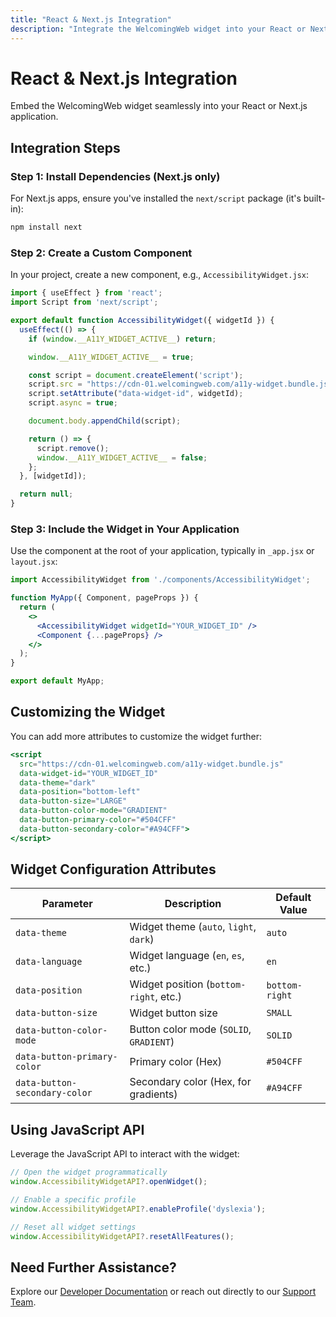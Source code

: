 ---
title: "React & Next.js Integration"
description: "Integrate the WelcomingWeb widget into your React or Next.js project effortlessly."
---


# React & Next.js Integration

<Callout type="info">
Embed the WelcomingWeb widget seamlessly into your React or Next.js application.
</Callout>

## Integration Steps

<Steps>

### Step 1: Install Dependencies (Next.js only)

For Next.js apps, ensure you've installed the `next/script` package (it's built-in):

```bash
npm install next
```

### Step 2: Create a Custom Component

In your project, create a new component, e.g., `AccessibilityWidget.jsx`:

```jsx
import { useEffect } from 'react';
import Script from 'next/script';

export default function AccessibilityWidget({ widgetId }) {
  useEffect(() => {
    if (window.__A11Y_WIDGET_ACTIVE__) return;

    window.__A11Y_WIDGET_ACTIVE__ = true;

    const script = document.createElement('script');
    script.src = "https://cdn-01.welcomingweb.com/a11y-widget.bundle.js";
    script.setAttribute("data-widget-id", widgetId);
    script.async = true;

    document.body.appendChild(script);

    return () => {
      script.remove();
      window.__A11Y_WIDGET_ACTIVE__ = false;
    };
  }, [widgetId]);

  return null;
}
```

### Step 3: Include the Widget in Your Application

Use the component at the root of your application, typically in `_app.jsx` or `layout.jsx`:

```jsx
import AccessibilityWidget from './components/AccessibilityWidget';

function MyApp({ Component, pageProps }) {
  return (
    <>
      <AccessibilityWidget widgetId="YOUR_WIDGET_ID" />
      <Component {...pageProps} />
    </>
  );
}

export default MyApp;
```

</Steps>

## Customizing the Widget

You can add more attributes to customize the widget further:

```jsx
<script
  src="https://cdn-01.welcomingweb.com/a11y-widget.bundle.js"
  data-widget-id="YOUR_WIDGET_ID"
  data-theme="dark"
  data-position="bottom-left"
  data-button-size="LARGE"
  data-button-color-mode="GRADIENT"
  data-button-primary-color="#504CFF"
  data-button-secondary-color="#A94CFF">
</script>
```

## Widget Configuration Attributes

| Parameter                      | Description                                | Default Value |
|--------------------------------|--------------------------------------------|---------------|
| `data-theme`                   | Widget theme (`auto`, `light`, `dark`)     | `auto`        |
| `data-language`                | Widget language (`en`, `es`, etc.)         | `en`          |
| `data-position`                | Widget position (`bottom-right`, etc.)     | `bottom-right`|
| `data-button-size`             | Widget button size                         | `SMALL`       |
| `data-button-color-mode`       | Button color mode (`SOLID`, `GRADIENT`)    | `SOLID`       |
| `data-button-primary-color`    | Primary color (Hex)                        | `#504CFF`     |
| `data-button-secondary-color`  | Secondary color (Hex, for gradients)       | `#A94CFF`     |

## Using JavaScript API

Leverage the JavaScript API to interact with the widget:

```js
// Open the widget programmatically
window.AccessibilityWidgetAPI?.openWidget();

// Enable a specific profile
window.AccessibilityWidgetAPI?.enableProfile('dyslexia');

// Reset all widget settings
window.AccessibilityWidgetAPI?.resetAllFeatures();
```

## Need Further Assistance?

Explore our [Developer Documentation](/docs/developer-api) or reach out directly to our [Support Team](mailto:support@welcomingweb.com).

<CTA2
  title="Need More Help?"
  description="Schedule a personal support session or join our live training webinars."
  buttonText="Contact Support"
  buttonLink="https://welcomingweb.com/contact"
/>
